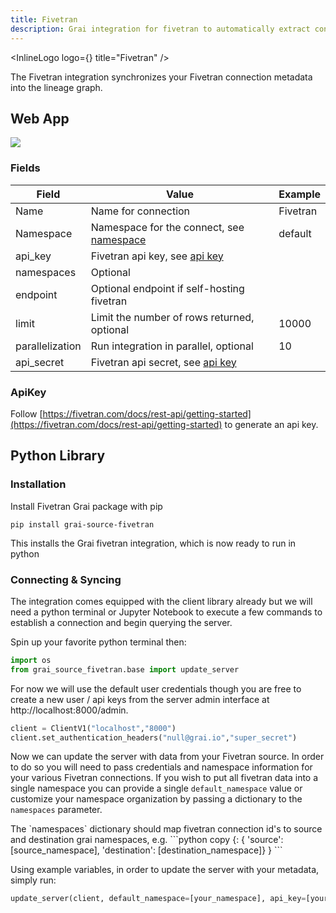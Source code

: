 ```yaml
---
title: Fivetran
description: Grai integration for fivetran to automatically extract connection metadata.
---
```



<InlineLogo logo={<FivetranLogoIcon />} title="Fivetran" />

The Fivetran integration synchronizes your Fivetran connection metadata into the lineage graph.

## Web App

<Image
  src="/images/docs/core/integrations/fivetran.png"
  height={600}
  width={1200}
/>

### Fields

| Field           | Value                                                           | Example  |
| --------------- | --------------------------------------------------------------- | -------- |
| Name            | Name for connection                                             | Fivetran |
| Namespace       | Namespace for the connect, see [namespace](/concepts/namespace) | default  |
| api_key         | Fivetran api key, see [api key](#apikey)                        |          |
| namespaces      | Optional                                                        |          |
| endpoint        | Optional endpoint if self-hosting fivetran                      |          |
| limit           | Limit the number of rows returned, optional                     | 10000    |
| parallelization | Run integration in parallel, optional                           | 10       |
| api_secret      | Fivetran api secret, see [api key](#apikey)                     |          |

### ApiKey

Follow [https://fivetran.com/docs/rest-api/getting-started](https://fivetran.com/docs/rest-api/getting-started) to generate an api key.

## Python Library

### Installation

Install Fivetran Grai package with pip

```shell copy
pip install grai-source-fivetran
```

This installs the Grai fivetran integration, which is now ready to run in python

### Connecting & Syncing

The integration comes equipped with the client library already but we will need a python terminal or Jupyter Notebook to execute a few commands to establish a connection and begin querying the server.

Spin up your favorite python terminal then:

```python copy
import os
from grai_source_fivetran.base import update_server
```

For now we will use the default user credentials though you are free to create a new user / api keys from the server admin interface at http://localhost:8000/admin.

```python copy
client = ClientV1("localhost","8000")
client.set_authentication_headers("null@grai.io","super_secret")
```

Now we can update the server with data from your Fivetran source.
In order to do so you will need to pass credentials and namespace information for your various Fivetran connections.
If you wish to put all fivetran data into a single namespace you can provide a single `default_namespace` value or customize your
namespace organization by passing a dictionary to the `namespaces` parameter.

<Callout type="info" emoji="ℹ️">
    The `namespaces` dictionary should map fivetran connection id's to source and destination grai namespaces, e.g.
    ```python copy
        {<fivetran_connection_id>: {
            'source': [source_namespace],
            'destination': [destination_namespace]}
        }
    ```
</Callout>

Using example variables, in order to update the server with your metadata, simply run:

```python copy
update_server(client, default_namespace=[your_namespace], api_key=[your_fivetran_api_key], api_secret=[your_fivetran_api_secret])
```
